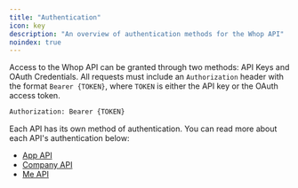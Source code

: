 ```yaml
---
title: "Authentication"
icon: key
description: "An overview of authentication methods for the Whop API"
noindex: true
---
```


Access to the Whop API can be granted through two methods: API Keys and OAuth Credentials. All requests must include an `Authorization` header with the format `Bearer {TOKEN}`, where `TOKEN` is either the API key or the OAuth access token.

```bash
Authorization: Bearer {TOKEN}
```

Each API has its own method of authentication. You can read more about each API's authentication below:

- [App API](/api-reference/v5/apps/overview)
- [Company API](/api-reference/v5/company/overview)
- [Me API](/api-reference/v5/me/overview)
